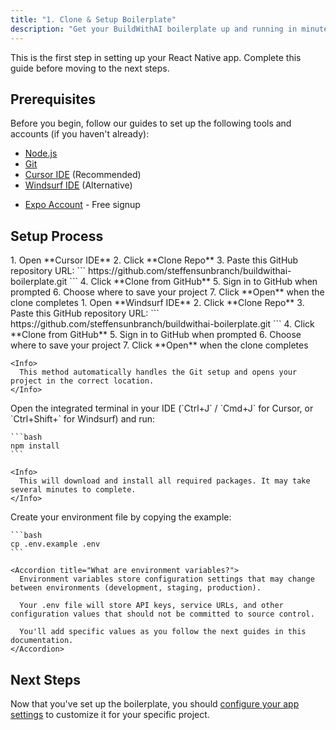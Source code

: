 ```yaml
---
title: "1. Clone & Setup Boilerplate"
description: "Get your BuildWithAI boilerplate up and running in minutes"
---
```


<Note>
  This is the first step in setting up your React Native app. Complete this guide before moving to the next steps.
</Note>

## Prerequisites

Before you begin, follow our guides to set up the following tools and accounts (if you haven't already):

<CardGroup cols={2}>
  <Card title="Required Software" icon="wrench">
    <ul className="mt-2">
      <li><a href="/quickstart/setup-nodejs"><u>Node.js</u></a></li>
      <li><a href="/quickstart/setup-git"><u>Git</u></a></li>
      <li><a href="/quickstart/setup-cursor"><u>Cursor IDE</u></a> (Recommended)</li>
      <li><a href="/quickstart/setup-windsurf"><u>Windsurf IDE</u></a> (Alternative)</li>
    </ul>
  </Card>
  
  <Card title="Required Account" icon="user">
    <ul className="mt-2">
      <li><a href="/quickstart/setup-expo-account"><u>Expo Account</u></a> - Free signup</li>
    </ul>
  </Card>
</CardGroup>

## Setup Process

<Steps>
  <Step title="Clone the Boilerplate">
    <Tabs>
      <Tab title="Cursor IDE (Recommended)">
        1. Open **Cursor IDE**
        2. Click **Clone Repo**
        3. Paste this GitHub repository URL:
           ```
           https://github.com/steffensunbranch/buildwithai-boilerplate.git
           ```
        4. Click **Clone from GitHub**
        5. Sign in to GitHub when prompted
        6. Choose where to save your project
        7. Click **Open** when the clone completes
      </Tab>
      <Tab title="Windsurf IDE">
        1. Open **Windsurf IDE**
        2. Click **Clone Repo**
        3. Paste this GitHub repository URL:
           ```
           https://github.com/steffensunbranch/buildwithai-boilerplate.git
           ```
        4. Click **Clone from GitHub**
        5. Sign in to GitHub when prompted
        6. Choose where to save your project
        7. Click **Open** when the clone completes
      </Tab>
    </Tabs>

    <Info>
      This method automatically handles the Git setup and opens your project in the correct location.
    </Info>
  </Step>
  <Step title="Install Dependencies">
    Open the integrated terminal in your IDE (`Ctrl+J` / `Cmd+J` for Cursor, or `Ctrl+Shift+` for Windsurf) and run:

    ```bash
    npm install
    ```

    <Info>
      This will download and install all required packages. It may take several minutes to complete.
    </Info>
  </Step>
  <Step title="Set Up Environment Variables">
    Create your environment file by copying the example:

    ```bash
    cp .env.example .env
    ```

    <Accordion title="What are environment variables?">
      Environment variables store configuration settings that may change between environments (development, staging, production).

      Your .env file will store API keys, service URLs, and other configuration values that should not be committed to source control.

      You'll add specific values as you follow the next guides in this documentation.
    </Accordion>
  </Step>
</Steps>

## Next Steps

Now that you've set up the boilerplate, you should [configure your app settings](/quickstart/app-configuration) to customize it for your specific project.